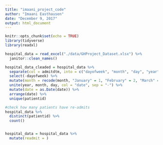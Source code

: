 ```yaml
---
title: "imaani_project_code"
author: "Imaani Easthausen"
date: "December 9, 2017"
output: html_document
---
```


```r
knitr::opts_chunk$set(echo = TRUE)
library(tidyverse)
library(readxl)
```


```r
hospital_data = read_excel("./data/GHProject_Dataset.xlsx") %>% 
  janitor::clean_names() 
```

```r
hospital_data_cleaded = hospital_data %>%
  separate(col = admitdtm, into = c("dayofweek", "month", "day", "year")) %>% 
  select(-dayofweek) %>% 
  mutate(month = recode(month, "January" = 1, "February" = 2, "March" = 3, "April" = 4, "May" = 5, "June" = 6, "July" = 7, "August" = 8, "September" = 9, "October" = 10, "November" = 11, "December" = 12)) %>% 
  unite(year, month, day, col = "date", sep = "-") %>%
  mutate(date = as.Date(date)) %>%
  arrange(date) %>%
  unique(patientid)
```


```r
#check how many patients have re-admits
hospital_data %>%
  distinct(patientid) %>%
  count()


hospital_data = hospital_data %>%
  mutate(readmit = )
```









